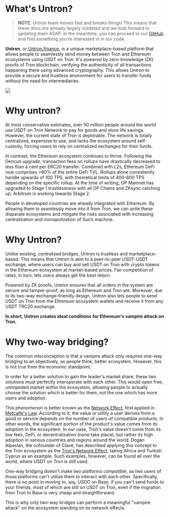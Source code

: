 # What's Untron?

> **NOTE**: Untron team moves fast and breaks things! This means that these docs are already largely outdated and we look forward to updating them ASAP. In the meantime, you can proceed to our [GitHub](https://github.com/ultrasoundlabs) and find something you're interested in in our code.

**Untron**, or [Untron.finance](https://untron.finance), is a unique marketplace-based platform that allows people to seamlessly send money between Tron and Ethereum ecosystems using USDT on Tron. It's powered by zero-knowledge (ZK) proofs of Tron blockchain, verifying the authenticity of all transactions happening there using advanced cryptography. This allows Untron to provide a secure and trustless environment for users to transfer funds without the need for intermediaries.

![](/banner.png)

# Why untron?

At most conservative estimates, over 50 million people around the world use USDT on Tron Network to pay for goods and store life savings. However, the current state of Tron is deplorable. The network is totally centralized, expensive to use, and lacks the ecosystem around self-custody, forcing users to rely on centralized exchanges for their funds.

In contrast, the Ethereum ecosystem continues to thrive. Following the Dencun upgrade, transaction fees on rollups have drastically decreased to less than a cent per ERC20 transfer. Combined with L2s, Ethereum DeFi now comprises >80% of the entire DeFi TVL. Rollups alone consistently handle upwards of 100 TPS, with theoretical limits of 400-800 TPS depending on the specific rollup. At the time of writing, OP Mainnet has upgraded to Stage 1 trustlessness with all OP Chains and ZKsync catching up. Arbitrum is working towards Stage 2.

People in developed countries are already integrated with Ethereum. By allowing them to seamlessly move into it from Tron, we can unite these disparate ecosystems and mitigate the risks associated with increasing centralization and monopolization of Sun’s machine.

# Why Untron?

Unlike existing, centralized bridges, Untron is trustless and marketplace-based. This means that Untron is akin to a peer-to-peer USDT-USDT exchange, where users can buy and sell USDT on Tron with crypto tokens in the Ethereum ecosystem at market-based prices. Fair competition of rates, in turn, lets users always get the best return.

Powered by ZK proofs, Untron ensures that all orders in the system are secure and tamper-proof, as long as Ethereum and Tron are. Moreover, due to its two-way exchange-friendly design, Untron also lets people to _send_ USDT on Tron from the Ethereum ecosystem wallets and receive it from any USDT TRC20 exchange.

**In short, Untron creates ideal conditions for Ethereum's vampire attack on Tron.**

# Why two-way bridging?

The common misconception is that a vampire attack only requires one-way bridging to an objectively, as people think, better ecosystem. However, this is not true from the economic standpoint.

In order for a better solution to gain the leader's market share, these two solutions must perfectly interoperate with each other. This would open free, unimpeded market within the ecosystem, allowing people to actually choose the solution which is better for them, not the one which has more users and adoption.

This phenomenon is better known as the [Network Effect](https://en.wikipedia.org/wiki/Network_effect), first applied in [Metcalfe's Law](https://en.wikipedia.org/wiki/Metcalfe%27s_law). According to it, the value or utility a user derives from a good or service depends on the number of users of compatible products. In other words, the significant portion of the product's value comes from its adoption in the ecosystem. In our case, Tron's value doesn't come from its low fees, DeFi, or decentralization (none take place), but rather its high adoption in various countries and regions around the world. Dogan Alpaslan, the cofounder of Clave, has described applying this concept to the Tron ecosystem as the [Tron's Network Effect](https://mirror.xyz/0x8958D0c419BCDFB8A86b8c0089552bE015fbe364/ODhOuYjK80atc9_jGprXotSo3PNobT1PRLFtorXHBrA), taking Africa and Turkish Cyprus as an example. Such examples, however, can be found all over the world, where USDT on Tron is still used.

One-way bridging doesn't make two platforms _compatible_, as two users of those platforms can't utilize them to interact with each other. Specifically, there is no point in moving to, say, USDC on Base, if you can't send funds to your friends, most of which are still on USDT on Tron, even if the migration from Tron to Base is very cheap and straightforward.

This is why only two-way bridges can perform a meaningful "vampire attack" on the ecosystem standing on its network effects.
